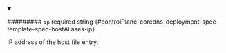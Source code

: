 
<details className="config-field" data-expandable="false" open>
<summary>

######### `ip` <span className="config-field-required" data-required="false">required</span> <span className="config-field-type">string</span> <span className="config-field-default"></span> <span className="config-field-enum"></span> {#controlPlane-coredns-deployment-spec-template-spec-hostAliases-ip}

IP address of the host file entry.

</summary>



</details>
